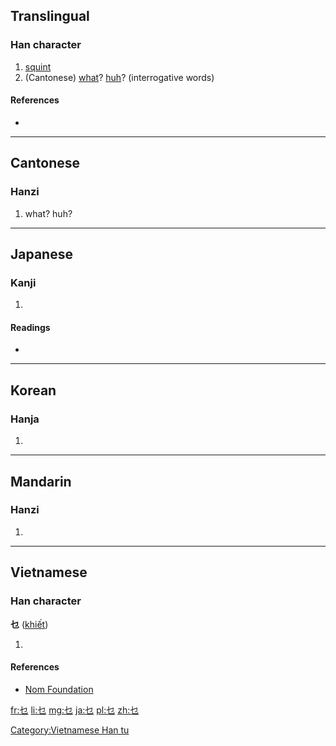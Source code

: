 ==Translingual==

===Han character===
{{Han char|rn=5|rad=乙|as=01|sn=2|four=4771<sub>2</sub>|canj=心弓 (PN), 心尸 (PS), X心弓 (XPN)}}

# [[squint]]
# (Cantonese) [[what]]? [[huh]]? (interrogative words)

====References====
* {{Han ref|kx=0083.180|dkj=00166|dj=0168.010|hdz=10049.090|uh=4E5C|ud=20060|bh=C941|bd=51521}}

----

==Cantonese==

===Hanzi===
{{yue-hanzi|jyut=[[mat1]], [[me1]], [[me2]], [[me5]], [[mi1]], [[ne6]]|y=mat1, me1, me2, me5, mi1, ne6}}

# what? huh?

----

==Japanese==

===Kanji===
{{ja-kanji|grade=|rs=乙01}}

# {{defn|lang=ja|sort=乙01}}

====Readings====
* {{ja-readings|on=[[ば]] (ba), [[め]] (me)|kun=[[やぶにらみ]] (yabunirami)}}

----

==Korean==

===Hanja===
{{ko-hanja|hangeul=먀|rv=mya|mr=mya}}

# {{defn|lang=ko|sort=乙01}}

----

==Mandarin==

===Hanzi===
{{cmn-hanzi|pin=[[miē]] ([[mie1]])|wg=mieh<sup>1</sup>}}

# {{defn|lang=cmn|sort=乙01}}

----

==Vietnamese==

===Han character===
'''乜''' ([[khiết]])

# {{defn|lang=vi}}

====References====
*[http://nomfoundation.org/common/nom_details.php?codepoint=4e5c Nom Foundation]

[[Category:Vietnamese Han tu]]

[[fr:乜]]
[[li:乜]]
[[mg:乜]]
[[ja:乜]]
[[pl:乜]]
[[zh:乜]]